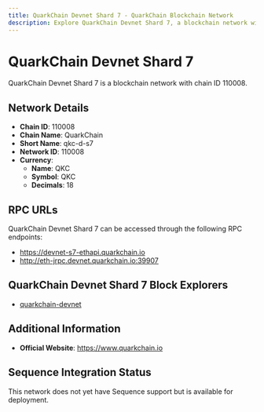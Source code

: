```yaml
--- 
title: QuarkChain Devnet Shard 7 - QuarkChain Blockchain Network
description: Explore QuarkChain Devnet Shard 7, a blockchain network with chain ID 110008. Learn about its native currency, QKC, and how to interact with the network.
---
```


# QuarkChain Devnet Shard 7

QuarkChain Devnet Shard 7 is a blockchain network with chain ID 110008.

## Network Details

- **Chain ID**: 110008
- **Chain Name**: QuarkChain
- **Short Name**: qkc-d-s7
- **Network ID**: 110008
- **Currency**: 
  - **Name**: QKC
  - **Symbol**: QKC
  - **Decimals**: 18

## RPC URLs

QuarkChain Devnet Shard 7 can be accessed through the following RPC endpoints:

- https://devnet-s7-ethapi.quarkchain.io
- http://eth-jrpc.devnet.quarkchain.io:39907

## QuarkChain Devnet Shard 7 Block Explorers

- [quarkchain-devnet](https://devnet.quarkchain.io/7)

## Additional Information

- **Official Website**: https://www.quarkchain.io

## Sequence Integration Status

This network does not yet have Sequence support but is available for deployment.
